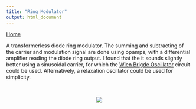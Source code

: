 ```yaml
---
title: "Ring Modulator"
output: html_document
---
```


[Home](../)

A transformerless diode ring modulator. The summing and subtracting of the carrier and modulation signal are done using opamps, with a differential amplifier reading the diode ring output.
I found that the it sounds slightly better using a sinusoidal carrier, for which the [Wien Brigde Oscillator](./wien.html) circuit could be used. Alternatively, a relaxation oscillator could be used for simplicity.

<br>

<center>

![](../img/ringmod.jpg)

</center>